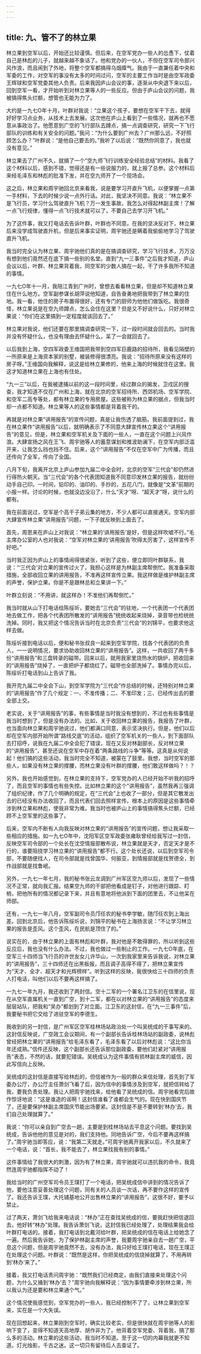 ```yaml
---
---
---
```

title: 九、管不了的林立果
---



林立果到空军以后，开始还比较谨慎。但后来，在空军党办一些人的怂恿下，仗着自己是林彪的儿子，就越来越不象话了。他和党办的一伙人，不但在空军司令部兴风作浪，而且闹到了外地，将整个空军都搞得乌烟瘴气。我由于一直兼任着中央和军委的工作，对空军的事没有太多的时间过问，空军的主要工作当时是由空军政委王辉球和空军党委其他人负责。后来我因庐山会议的事，逐渐从中央退下来以后，回到空军一看，才开始听到对林立果等人的一些反应。但由于庐山会议的问题，我被搞得焦头烂额，想管也无能为力了。

大约是一九七O年十月，叶群对我说：“立果这个孩子，要想在空军干下去，就得好好学习点业务，从技术上去发展。这次他在庐山上看到了一些情况，就再也不愿意从事政治了。他愿意到广空的飞行部队去蹲点，搞一点调查研究，研究一下飞行部队的训练和有关安全的问题。”我问：“为什么要到广州去？广州那么远，不好照顾怎么办？”叶群说：“是他自己要去的。”我听了以后说：“既然你同意了，我也就没有意见。”

林立果去了广州不久，就搞了一个“空九师飞行训练安全经验总结”的材料。我看了这个材料以后，感到不错，觉得还是有一些说服力的，就上报了总参。这个材料后来经毛泽东和林彪的批准下发，并在空九师开了一个现场会。

这之后，林立果和周宇驰回北京来看我，说是要学习开直升飞机，以便掌握一点第一手材料，下去的时候少说一点外行话。对此，我坚决不同意。我说：“林立果不是飞行员，学习什么驾驶直升飞机？万一发生事故，我怎么对得起林副主席！了解一点飞行规律，懂得一点飞行技术就可以了，不要自己去学习开飞机。”

为了这件事，我又打电话去告诉叶群，叶群也不同意。在我的坚决反对下，林立果后来没学成驾驶直升机，但是后来事实证明，周宇驰还是瞒着我偷偷地学习了驾驶直升飞机。

我当时完全认为林立果、周宇驰他们真的是在搞调查研究，学习飞行技术，万万没有想到他们竟然还在底下搞一些别的名堂。直到“九一三事件”之后我才知道，庐山会议以后，叶群、林立果背着我，同空军的少数人搞在一起，干了许多我所不知道的事情。

一九七O年十一月，我陪江青到广州时，曾想去看看林立果，但是却不知道林立果住在什么地方。空军副参谋长胡萍说他知道，自告奋勇地把我带到了林立果的住地。我一看，他住的房子布置得很好，还有专门的厨师为他他们做饭吃。我很奇怪，林立果说是在空九师蹲点，怎么会住在这里？但是又不好说什么，只好对林立果说：“你们在这里搞到一定程度就该回去了。”

林立果对我说，他们还要在那里搞调查研究一下，过一段时间就会回去的。当时我并没有怀疑什么，也没有理由去怀疑什么，呆了一会就回去了。

以后我到上海，空四军政委王维国把我带到空四军巨鹿路的招待所，我看见隔壁的一所原来是上海资本家的别墅，被装修得很漂亮。我说：“招待所原来没有这样的房子呀。”王维国向我解释，说这是给林立果修的，他来上海的时候就住在这里。我这才知道林立果在上海也有住处。

“九一三”以后，在我被逮捕以前的这一段时间里，经过群众的揭发，卫戍区的搜查，我才知道不仅在广州和上海，就在北京的空军招待所、西郊机场、空军学院、和空军二高专等处，都有林立果的专用房屋。这些被称为林立果的据点，但我当时却一点都不知道。林立果等人的这些事情都是背着我干的。

再就是对林立果“讲用报告”的宣传问题，真是让我伤透了脑筋。我前面提到过，我在林立果作“讲用报告”以后，就明确表示了不同意大肆宣传林立果这个“讲用报告”的意见，但是，林立果和空军机关及下面的一些人，一直在这个问题上兴风作浪。大肆宣扬之风在王飞、周宇驰等人的蓄意谋划和推波助澜下，在空军内部泛滥开来，让我怎么挡也挡不住。后来，这个“讲用报告”不仅在空军中广为传播，而且还传向了全军，传向了全国。

八月下旬，我离开北京上庐山参加九届二中全会时，北京的空军“三代会”却仍然进行得热火朝天。当“三代会”的各个代表团知道我不同意印发林立果的报告，就纷纷动手自己印。一时间，铅印的、油印的、手抄的，五花八门，就像是“文革”前期的小报一样。讨论的时候，也就没边没沿了，什么“天才”呀、“超天才”呀，说什么的都有。

我在前面说过，空军是个高干子弟云集的地方，不少人都可以直接通天。空军内部大肆宣传林立果“讲用报告”问题，一下子就反映到上面去了。

首先，周恩来在庐山上对我说：“林立果的‘讲用报告’是好，但是这样吹嘘不行。”毛主席办公室的人也对我说：“空军对林立果的‘讲用报告’吹得太厉害了，这样宣传不好吧。”

当时我正因为庐山上的事情闹得很紧张，听到了这些，便立即同叶群联系，我说：“‘三代会’对立果的宣传过火了，我担心这样是为林副主席帮倒忙。我准备采取措施，全部收回立果的讲用报告，不准再这样宣传立果。我这样做是维护林副主席的声誉，保护立果。你是不是跟林总和立果讲一下。”

叶群立刻说：“不用讲，就这样办！不准他们再帮倒忙。”

我当时就从山下打电话给陈绥圻，要她去“三代会”的驻地，一个代表团一个代表团地去做工作，把各个代表团所散发的“讲用报告”统统收起来烧掉，录音带也检统统洗掉。同时，我又把这个情况告诉当时在北京负责“三代会”的刘锦平，也要求他这样去做。

陈绥圻接到电话以后，便和秘书张叔良一起来到空军学院，找各个代表团的负责人，一一说明情况，要求协助收回林立果的“讲用报告”。这样，一共收回了两千多份“讲用报告”和三盘转录的磁带。回来以后，就用我家里烧热水的锅炉，把收回来的“讲用报告”烧掉了，一直把炉子都烧红了。磁带也全部洗掉了。事情办完以后，陈绥圻打电话到山上告诉了我。

我开完九届二中全会下山，到空军学院为“三代会”作总结的时候，还特别对林立果的“讲用报告”作了几个规定：一、不准传播；二、不准印发；三、已经传出去的要全部上交。

老实说，关于“讲用报告”的事，有些事情是当时我没有想到的，不过也有些事情是我当时想到了，但是没有办法的。比如，关于收回林立果的报告，我报告了叶群，也当面向林立果和周宇驰说过，他们都满口同意，表示坚决执行。但是，他们以后却在空军内部开始所谓“路线交底”的活动，组织了空军机关的一些人，到下面部队去打招呼，说我在九届二中全会犯了错误，现在又反对林副部长，反对林立果的“讲用报告”，甚至还说在空军中存在着“两条路线的斗争”等等。这真是从何说起！他们搞的这些活动，我当时完全不知道，被蒙在了鼓里。我想，当时空军的那些人，如果没有林立果的撑腰，而林立果没有叶群的撑腰，他们敢这样做吗？！？

另外，我也开始感觉到，在林立果的支持下，空军党办的人已经开始不听我的招呼了，而且空军的事情也有些失控。比如林立果的这个“讲用报告”，虽然我再三强调了组织纪律，作了几个明确的规定，在“三代会”上也收了一部分，但是其它散发出去的已经没有办法收回了，而且代表们回去照样宣传。根本上的原因是这些事情牵涉到林立果和林彪，使我非常为难。我当时也被庐山上的事情搞得焦头烂额，已经顾不上空军里的这些事了。

后来，空军内不断有人向我反映对林立果的“讲用报告”的宣传问题，想让我采取一些相应的措施。如一九七O年中，沈阳军区空军政委张雍耿曾经给我写过一封信，反映空军司令部的一个处长在沈空情报部散布说，林立果就是天才，否定天才是不行的，谁要阻挠学习林立果的“讲用报告”都不行。这个处长还说，以后到空军司令部，不要随便找人，在司令部就是找曾国华、何振亚，到情报部就是找贺德全，到作战部就是找鲁岷。

另外，一九七一年七月，我的秘书张云龙调到广州军区空九师以后，发现了一些情况不正常，就向我汇报。结果空九师的干部把他看成是钉子，对他进行跟踪、盯梢，把他所有的情况都记录下来，并且有意地将他派到下面的团里去，不让他呆在师部。

还有，一九七一年八月，空军副司令员邝任农的秘书李学敏，随邝任农到上海出差。回到北京后，他告诉陈绥圻说，刘锦平的秘书在上海扬言说：“不让学习林立果的报告是歪风。这个歪风，在民航是顶住了的。”

说实在的，由于林立果的上面有林彪和叶群，我对他是不敢得罪的，所以听到这些反应后，我也没有什么办法。不过，我也做过一些制止的工作。一九七O年底，在空军三十四师当飞行员的许世友女儿许华山，一次到我家里来告诉我说，对林立果的“讲用报告”，三十四师还在出黑板报，而且调子高得不得了，把林立果宣传为“天才、全才、超天才和光辉榜样”。听到这样的反映，我很快给三十四师的负责人打电话，叫他们以后不要再这样搞了。

一九七一年九月，我还收到了两封信。空十二军的一个署名江卫东的在信里说，现在从空军直属机关一直到广空，到十二军，都在以对林立果的“讲用报告”的态度来层层站队，把我和“吴办”都划到了对立面。江卫东的这封信，在“九一三事件”后，我要秘书把它交给了进驻空军的李德生。

我收到的另一封信，是广州军区空军桂林场站政治处一个叫吴统成的干事写来的。这封信反映说，广空政工会议期间，有一个副部长告诉桂林场站的副政委，说林彪曾经把林立果的“讲用报告”给毛泽东看了，毛泽东看了以后对林彪说：“这比你当年还成熟。”信件还反映，这个副部长还告诉那位副政委，要他们赶紧对“讲用报告”表态，不然的话，就要犯错误。吴统成认为这件事情有损林副主席的威信，因此写信向上反映。

吴统成的这封信是直接写给林彪的，但信被作为一般的群众来信处理，首先到了军委办公厅，办公厅主任萧剑飞看了后，因为信中的事情涉及到空军，就把信转给了我，要我负责处理。我让人把周宇驰找来，给他看了吴统成的信。周宇驰看完后故作惊讶地说：“这是谁造的谣啊！这封信谁看了谁都会生气的。现在快到国庆节了，还是要保护林副主席国庆节能出场要紧。这封信是不是不要转到‘林办’去，我们自己处理就算了。”

我说：“你可以亲自到广空去一趟，主要是到桂林场站去平息这个问题。要找到吴统成，告诉他他的意见是对的，我们支持他。同地告诉广空，今后不要再这样搞了。”周宇驰当即答应，说：“我第二天就走。”可周宇驰离开我家以后，不久就来了一个电话，说：“首长，我不能去了，林立果找我有别的事情。”

这件事情给了我很大的刺激，因为有了林立果，周宇驰就可以违抗我的命令，我竟然连周宇驰都指挥不动了！

我给当时的广州空军司令员王璞打了一个电话，把吴统成信中讲到的情况告诉了他，要他注意妥善处理这个问题，同有关的人员谈一次话，再不要作这样的宣传了。我还告诉王璞，大托铺基地公开出售林立果的“讲用报告”，这很不好，要予以禁止。

过了两天，萧剑飞给我来电话说：“林办”正在查找吴统成的信，要我赶快把信退回去，他好转“林办”处理。我告诉萧剑飞说，这封信我已经处理了，处理结果我会给叶群打电话的。接着，我打电话到北戴河给叶群，把吴统成的信在电话上给她念了一遍。然后我告诉她，为了保护林副主席的声誉，我要周宇驰亲自去一趟广空，平息这个问题，但是周宇驰竟然不去，没有办法，我只好给王璞打电话，现在王璞正在处理这个问题。叶群说：“既然是这样，你把吴统成的信烧掉就算了，不用再转到‘林办’来了。”

接着，我又打电话责问周宇驰：“既然我们已经商定，由我们直接来处理这个问题，为什么又捅到‘林办’去？”周宇驰向我解释说：“因为事情要牵涉到林立果，所以我认为还是要和林立果通个气。”

这个情况使我感觉到，空军党办的一些人，我已经控制不了了，让林立果到空军来，实在是一个大失误。

现在回想起来，林立果刚到空军时，确实比较老实，但是很快就在周宇驰等人的影响下变了，变得不知道天高地厚、胡作非为了。他背着空军党委、背着我，搞了那么多的活动。林立果的这些活动，我当时不知道。至于这一切的内幕我就更不知道。灯光烛影，千古之迷。这一切只有留待后人去查证了。